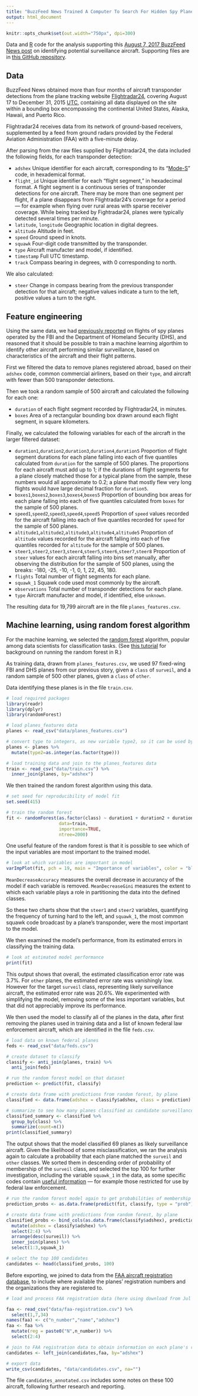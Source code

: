 ```yaml
---
title: "BuzzFeed News Trained A Computer To Search For Hidden Spy Planes. This Is What We Found."
output: html_document
---
```


```r
knitr::opts_chunk$set(out.width="750px", dpi=300)
```

Data and [R](https://www.r-project.org/) code for the analysis supporting this [August 7, 2017 BuzzFeed News post](https://www.buzzfeed.com/peteraldhous/hidden-spy-planes) on identifying potential surveillance aircraft. Supporting files are in [this GitHub repository](https://github.com/BuzzFeedNews/2017-08-spy-plane-finder).

## Data

BuzzFeed News obtained more than four months of aircraft transponder detections from the plane tracking website [Flightradar24](https://www.flightradar24.com), covering August 17 to December 31, 2015 [UTC](http://www.timeanddate.com/time/aboututc.html), containing all data displayed on the site within a bounding box encompassing the continental United States, Alaska, Hawaii, and Puerto Rico.

Flightradar24 receives data from its network of ground-based receivers, supplemented by a feed from ground radars provided by the Federal Aviation Administration (FAA) with a five-minute delay.

After parsing from the raw files supplied by Flightradar24, the data included the following fields, for each transponder detection:

- `adshex` Unique identifier for each aircraft, corresponding to its "[Mode-S](http://www.skybrary.aero/index.php/Mode_S)" code, in hexademical format.
- `flight_id` Unique identifier for each "flight segment," in hexadecimal format. A flight segment is a continuous series of transponder detections for one aircraft. There may be more than one segment per flight, if a plane disappears from Flightradar24's coverage for a period --- for example when flying over rural areas with sparse receiver coverage. While being tracked by Fightradar24, planes were typically detected several times per minute.
- `latitude`, `longitude` Geographic location in digital degrees.
- `altitude` Altitude in feet.
- `speed` Ground speed in knots.
- `squawk` Four-digit code transmitted by the transponder.
- `type` Aircraft manufacter and model, if identified.
- `timestamp` Full UTC timestamp.
- `track` Compass bearing in degrees, with 0 corresponding to north.

We also calculated:

- `steer` Change in compass bearing from the previous transponder detection for that aircraft; negative values indicate a turn to the left, positive values a turn to the right.

## Feature engineering

Using the same data, we had [previously reported](https://www.buzzfeed.com/peteraldhous/spies-in-the-skies) on flights of spy planes operated by the FBI and the Department of Homeland Security (DHS), and reasoned that it should be possible to train a machine learning algorthim to identify other aircraft performing similar surveillance, based on characteristics of the aircraft and their flight patterns.

First we filtered the data to remove planes registered abroad, based on their `adshex` code, common commercial airliners, based on their `type`, and aircraft with fewer than 500 transponder detections.

Then we took a random sample of 500 aircraft and calculated the following for each one:

- `duration` of each flight segment recorded by Flightradar24, in minutes.
- `boxes` Area of a rectangular bounding box drawn around each flight segment, in square kilometers.

Finally, we calculated the following variables for each of the aircraft in the larger filtered dataset:

- `duration1`,`duration2`,`duration3`,`duration4`,`duration5` Proportion of flight segment durations for each plane falling into each of five quantiles calculated from `duration` for the sample of 500 planes. The proportions for each aircraft must add up to 1; if the durations of flight segments for a plane closely matched those for a typical plane from the sample, these numbers would all approximate to 0.2; a plane that mostly flew very long flights would have large decimal fraction for `duration5`.
- `boxes1`,`boxes2`,`boxes3`,`boxes4`,`boxes5` Proportion of bounding box areas for each plane falling into each of five quantiles calculated from `boxes` for the sample of 500 planes.
- `speed1`,`speed2`,`speed3`,`speed4`,`speed5` Proportion of `speed` values recorded for the aircraft falling into each of five quantiles recorded for `speed` for the sample of 500 planes.
- `altitude1`,`altitude2`,`altitude3`,`altitude4`,`altitude5` Proportion of `altitude` values recorded for the aircraft falling into each of five quantiles recorded for `altitude` for the sample of 500 planes.
- `steer1`,`steer2`,`steer3`,`steer4`,`steer5`,`steer6`,`steer7`,`steer8` Proportion of `steer` values for each aircraft falling into bins set manually, after observing the distribution for the sample of 500 planes, using the breaks: -180, -25, -10, -1, 0, 1, 22, 45, 180.
- `flights` Total number of flight segments for each plane.
- `squawk_1` Squawk code used most commonly by the aircraft.
- `observations` Total number of transponder detections for each plane.
- `type` Aircraft manufacter and model, if identified, else `unknown`.

The resulting data for 19,799 aircraft are in the file `planes_features.csv`.

## Machine learning, using random forest algorithm

For the machine learning, we selected the [random forest](http://www.datasciencecentral.com/profiles/blogs/random-forests-algorithm) algorithm, popular among data scientists for classification tasks. (See [this tutorial](http://trevorstephens.com/kaggle-titanic-tutorial/r-part-5-random-forests/) for background on running the random forest in R.)

As training data, drawn from `planes_features.csv`, we used 97 fixed-wing FBI and DHS planes from our previous story, given a `class` of `surveil`, and a random sample of 500 other planes, given a `class` of `other`.

Data identifying these planes is in the file `train.csv`.

```r
# load required packages
library(readr)
library(dplyr)
library(randomForest)

# load planes_features data
planes <- read_csv("data/planes_features.csv") 

# convert type to integers, as new variable type2, so it can be used by the random forest algorithm
planes <- planes %>%
  mutate(type2=as.integer(as.factor(type)))

# load training data and join to the planes_features data
train <- read_csv("data/train.csv") %>%
  inner_join(planes, by="adshex")
```

We then trained the random forest algorithm using this data.

```r
# set seed for reproducibility of model fit
set.seed(415)

# train the random forest
fit <- randomForest(as.factor(class) ~ duration1 + duration2 + duration3 + duration4 + duration5 + boxes1 + boxes2 + boxes3 + boxes4 + boxes5 + speed1 + speed2 + speed3 + speed4 + speed5 + altitude1 + altitude2 + altitude3 + altitude4 + altitude5 + steer1 + steer2 + steer3 + steer4 + steer5 + steer6 + steer7 + steer8 + flights + squawk_1 + observations + type2,
                    data=train, 
                    importance=TRUE,
                    ntree=2000)
```

One useful feature of the random forest is that it is possible to see which of the input variables are most important to the trained model. 

```r
# look at which variables are important in model
varImpPlot(fit, pch = 19, main = "Importance of variables", color = "blue", cex = 0.7)
```

`MeanDecreaseAccuracy` measures the overall decrease in accurancy of the model if each variable is removed. `MeanDecreaseGini` measures the extent to which each variable plays a role in partitioning the data into the defined classes.

So these two charts show that the `steer1` and `steer2` variables, quantifying the frequency of turning hard to the left, and `squawk_1`, the most common squawk code broadcast by a plane's transponder, were the most important to the model.

We then examined the model's performance, from its estimated errors in classifying the training data.

```r
# look at estimated model performance
print(fit)
```

This output shows that overall, the estimated classification error rate was 3.7%. For `other` planes, the estimated error rate was vanishingly low. However for the target `surveil` class, representing likely surveillance aircraft, the estimated error rate was 20.6%. We experimented with simplifying the model, removing some of the less important variables, but that did not appreciably improve its performance.

We then used the model to classify all of the planes in the data, after first removing the planes used in training data and a list of known federal law enforcement aircraft, which are identified in the file `feds.csv`.

```r
# load data on known federal planes
feds <- read_csv("data/feds.csv")

# create dataset to classify
classify <- anti_join(planes, train) %>%
  anti_join(feds)

# run the random forest model on that dataset
prediction <- predict(fit, classify)

# create data frame with predictions from random forest, by plane
classified <- data.frame(adshex = classify$adshex, class = prediction)
```

```r
# summarize to see how many planes classified as candidate surveillance aircraft
classified_summary <- classified %>%
  group_by(class) %>%
  summarize(count=n())
print(classified_summary)
```

The output shows that the model classified 69 planes as likely surveillance aircraft. Given the likelihood of some misclassification, we ran the analysis again to calculate a probability that each plane matched the `surveil` and `other` classes. We sorted them in descending order of probability of membership of the `surveil` class, and selected the top 100 for further investigation, including the variable `squawk_1` in the data, as some specific codes contain [useful information](https://en.wikipedia.org/wiki/Transponder_(aeronautics)#Code_assignments) --- for example those restricted for use by federal law enforcement.

```r
# run the random forest model again to get probabilities of membership of each class, rather than binary classification
prediction_probs <- as.data.frame(predict(fit, classify, type = "prob"))

# create data frame with predictions from random forest, by plane
classified_probs <- bind_cols(as.data.frame(classify$adshex), prediction_probs) %>%
  mutate(adshex = classify$adshex) %>%
  select(2:4) %>%
  arrange(desc(surveil)) %>%
  inner_join(planes) %>%
  select(1:3,squawk_1)

# select the top 100 candidates
candidates <- head(classified_probs, 100)
```

Before exporting, we joined to data from the [FAA aircraft registration database](https://www.faa.gov/licenses_certificates/aircraft_certification/aircraft_registry/releasable_aircraft_download/), to include where available the planes' registration numbers and the organizations they are registered to.

```r
# load and process FAA registration data (here using download from Jul 25, 2017, to reflect current registration)

faa <- read_csv("data/faa-registration.csv") %>%
  select(1,7,34)
names(faa) <- c("n_number","name","adshex")
faa <- faa %>%
  mutate(reg = paste0("N",n_number)) %>%
  select(2:4)

# join to FAA registration data to obtain information on each plane's registration numbers and registered owners/operators
candidates <- left_join(candidates,faa, by="adshex")

# export data
write_csv(candidates, "data/candidates.csv", na="")
```

The file `candidates_annotated.csv` includes some notes on these 100 aircraft, following further research and reporting.


